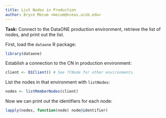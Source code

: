 ```yaml
---
title: List Nodes in Production
author: Bryce Mecum <mecum@nceas.ucsb.edu>
---
```


**Task:** Connect to the DataONE production environment, retrieve the list of nodes, and print out the list.

First, load the `dataone` R package:

```r
library(dataone)
```

Establish a connection to the CN in production environment:

```r
client <- D1Client() # See ?CNode for other environments
```

List the nodes in that environment with `listNodes`:

```r
nodes <- listMemberNodes(client)
```

Now we can print out the identifiers for each node:

```r
lapply(nodes, function(node) node@identifier)
```
